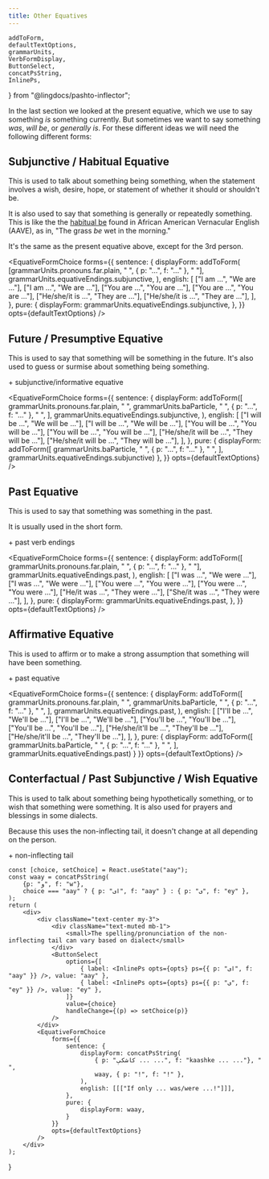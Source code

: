 ```yaml
---
title: Other Equatives
---
```


<!-- 

Copyright (c) 2021 lingdocs.com 

The content of the chapters/book is licensed by a
Attribution-ShareAlike 4.0 International License (CC BY-SA 4.0)
https://creativecommons.org/licenses/by-sa/4.0/
https://creativecommons.org/licenses/by-sa/4.0/legalcode
    
-->

    addToForm,
    defaultTextOptions,
    grammarUnits,
    VerbFormDisplay,
    ButtonSelect,
    concatPsString,
    InlinePs,
} from "@lingdocs/pashto-inflector";

In the last section we looked at the present equative, which we use to say something *is* something currently. But sometimes we want to say something *was*, *will be*, or *generally is*. For these different ideas we will need the following different forms: 

## Subjunctive / Habitual Equative

This is used to talk about something being something, when the statement involves a wish, desire, hope, or statement of whether it should or shouldn't be.

It is also used to say that something is generally or repeatedly something. This is like the the [habitual be](https://en.wikipedia.org/wiki/Habitual_be) found in African American Vernacular English (AAVE), as in, "The grass *be* wet in the morning."

It's the same as the present equative above, except for the 3rd person.

<EquativeFormChoice 
    forms={{
        sentence: {
            displayForm: addToForm(
                [grammarUnits.pronouns.far.plain, " ", { p: "...", f: "..." }, " "],
                grammarUnits.equativeEndings.subjunctive,
            ),
            english: [
                ["I am ...", "We are ..."],
                ["I am ...", "We are ..."],
                ["You are ...", "You are ..."],
                ["You are ...", "You are ..."],
                ["He/she/it is ...", "They are ..."],
                ["He/she/it is ...", "They are ..."],
            ],
        },
        pure: {
            displayForm: grammarUnits.equativeEndings.subjunctive,
        },
    }}
    opts={defaultTextOptions}
/>

## Future / Presumptive Equative

This is used to say that something will be something in the future. It's also used to guess or surmise about something being something.

<Formula>
    <InlinePs opts={opts} ps={grammarUnits.baParticle} /> + <Link to="#subjunctive--informative-equative">subjunctive/informative equative</Link>
</Formula>

<EquativeFormChoice
    forms={{
        sentence: {
            displayForm: addToForm([
                    grammarUnits.pronouns.far.plain,
                    " ",
                    grammarUnits.baParticle,
                    " ",
                    { p: "...", f: "..." },
                    " ",
                ],
                grammarUnits.equativeEndings.subjunctive,
            ),
            english: [
                ["I will be ...", "We will be ..."],
                ["I will be ...", "We will be ..."],
                ["You will be ...", "You will be ..."],
                ["You will be ...", "You will be ..."],
                ["He/she/it will be ...", "They will be ..."],
                ["He/she/it will be ...", "They will be ..."],
            ],
        },
        pure: {
            displayForm: addToForm([
                grammarUnits.baParticle,
                " ",
                { p: "...", f: "..." },
                " ",
            ], grammarUnits.equativeEndings.subjunctive)
        },
    }}
    opts={defaultTextOptions}
/>

## Past Equative

This is used to say that something was something in the past.

It is usually used in the short form.

<Formula>
    <InlinePs opts={opts} ps={{ p: "ول", f: "wul" }} /> + <Link to="/verbs/verb-endings/#past-verb-endings">past verb endings</Link>
</Formula>

<EquativeFormChoice
    forms={{
        sentence: {
            displayForm: addToForm([
                grammarUnits.pronouns.far.plain, " ", { p: "...", f: "..." }, " "],
                grammarUnits.equativeEndings.past,
            ),
            english: [
                ["I was ...", "We were ..."],
                ["I was ...", "We were ..."],
                ["You were ...", "You were ..."],
                ["You were ...", "You were ..."],
                ["He/it was ...", "They were ..."],
                ["She/it was ...", "They were ..."],
            ],
        },
        pure: {
            displayForm: grammarUnits.equativeEndings.past,
        },
    }}
    opts={defaultTextOptions}
/>

## Affirmative Equative

This is used to affirm or to make a strong assumption that something will have been something.

<Formula>
    <InlinePs opts={opts} ps={grammarUnits.baParticle} /> + <Link to="#past-equative">past equative</Link>
</Formula>

<EquativeFormChoice
    forms={{
        sentence: {
            displayForm: addToForm([
                    grammarUnits.pronouns.far.plain,
                    " ",
                    grammarUnits.baParticle,
                    " ",
                    { p: "...", f: "..." },
                    " ",
                ],
                grammarUnits.equativeEndings.past,
            ),
            english: [
                ["I'll be ...", "We'll be ..."],
                ["I'll be ...", "We'll be ..."],
                ["You'll be ...", "You'll be ..."],
                ["You'll be ...", "You'll be ..."],
                ["He/she/it'll be ...", "They'll be ..."],
                ["He/she/it'll be ...", "They'll be ..."],
            ],
        },
        pure: {
            displayForm: addToForm([
                grammarUnits.baParticle,
                " ",
                { p: "...", f: "..." },
                " ",
            ], grammarUnits.equativeEndings.past)
        }
    }}
    opts={defaultTextOptions}
/>

## Conterfactual / Past Subjunctive / Wish Equative

This is used to talk about something being hypothetically something, or to wish that something were something. It is also used for prayers and blessings in some dialects.

Because this uses the non-inflecting tail, it doesn't change at all depending on the person.

<Formula>
    <InlinePs opts={opts} ps={{ p: "و", f: "w" }} /> + non-inflecting tail
</Formula>

    const [choice, setChoice] = React.useState("aay");
    const waay = concatPsString(
        {p: "و", f: "w"},
        choice === "aay" ? { p: "ای", f: "aay" } : { p: "ی", f: "ey" },
    );
    return (
        <div>
            <div className="text-center my-3">
                <div className="text-muted mb-1">
                    <small>The spelling/pronunciation of the non-inflecting tail can vary based on dialect</small>
                </div>
                <ButtonSelect
                    options={[
                        { label: <InlinePs opts={opts} ps={{ p: "ای", f: "aay" }} />, value: "aay" },
                        { label: <InlinePs opts={opts} ps={{ p: "ی", f: "ey" }} />, value: "ey" },
                    ]}
                    value={choice}
                    handleChange={(p) => setChoice(p)}
                />
            </div>
            <EquativeFormChoice
                forms={{
                    sentence: {
                        displayForm: concatPsString(
                            { p: "کاشکې ... ...", f: "kaashke ... ..."}, " ",
                            waay, { p: "!", f: "!" },
                        ),
                        english: [[["If only ... was/were ...!"]]],
                    },
                    pure: {
                        displayForm: waay,
                    }
                }}
                opts={defaultTextOptions}
            />
        </div>
    );
}

<WithTailChoice />
